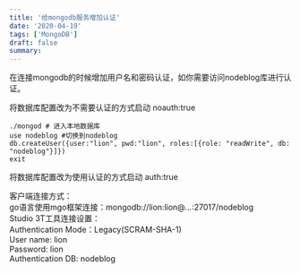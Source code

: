 ```yaml
---
title: '给mongodb服务增加认证'
date: '2020-04-19'
tags: ['MongoDB']
draft: false
summary: 
---
```


在连接mongodb的时候增加用户名和密码认证，如你需要访问nodeblog库进行认证。

将数据库配置改为不需要认证的方式启动 noauth:true
```
./mongod # 进入本地数据库
use nodeblog #切换到nodeblog
db.createUser({user:"lion", pwd:"lion", roles:[{role: "readWrite", db: "nodeblog"}]})
exit
```
将数据库配置改为使用认证的方式启动 auth:true

客户端连接方式：  
go语言使用mgo框架连接：mongodb://lion:lion@*.*.*.*:27017/nodeblog  
Studio 3T工具连接设置：  
Authentication Mode：Legacy(SCRAM-SHA-1)  
User name: lion  
Password: lion  
Authentication DB: nodeblog